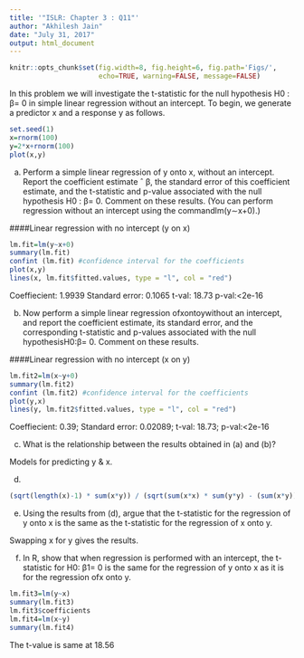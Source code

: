 ```yaml
---
title: '"ISLR: Chapter 3 : Q11"'
author: "Akhilesh Jain"
date: "July 31, 2017"
output: html_document
---
```


```r
knitr::opts_chunk$set(fig.width=8, fig.height=6, fig.path='Figs/',
                      echo=TRUE, warning=FALSE, message=FALSE)
```

In this problem we will investigate the t-statistic for the null hypothesis H0 : β= 0 in simple linear regression without an intercept. To begin, we generate a predictor x and a response y as follows.

```r
set.seed(1)
x=rnorm(100)
y=2*x+rnorm(100)
plot(x,y)
```

(a) Perform a simple linear regression of y onto x, without an intercept. Report the coefficient estimate
ˆ β, the standard error of this coefficient estimate, and the t-statistic and p-value associated with the null hypothesis H0 : β= 0. Comment on these results. (You can perform regression without an intercept using the commandlm(y∼x+0).)

####Linear regression with no intercept (y on x)

```r
lm.fit=lm(y~x+0)
summary(lm.fit)
confint (lm.fit) #confidence interval for the coefficients
plot(x,y)
lines(x, lm.fit$fitted.values, type = "l", col = "red")
```

Coeffiecient: 1.9939
Standard error: 0.1065
t-val: 18.73
p-val:<2e-16

b) Now perform a simple linear regression ofxontoywithout an intercept, and report the coefficient estimate, its standard error, and the corresponding t-statistic and p-values associated with
the null hypothesisH0:β= 0. Comment on these results.

####Linear regression with no intercept (x on y)

```r
lm.fit2=lm(x~y+0)
summary(lm.fit2)
confint (lm.fit2) #confidence interval for the coefficients
plot(y,x)
lines(y, lm.fit2$fitted.values, type = "l", col = "red")
```

Coeffiecient: 0.39; Standard error: 0.02089; t-val: 18.73; p-val:<2e-16

(c) What is the relationship between the results obtained in (a) and (b)?

Models for predicting y & x. 

(d)

```r
(sqrt(length(x)-1) * sum(x*y)) / (sqrt(sum(x*x) * sum(y*y) - (sum(x*y))^2))
```

(e) Using the results from (d), argue that the t-statistic for the regression of y onto x is the same as the t-statistic for the regression of x onto y.

Swapping x for y gives the results. 

(f) In R, show that when regression is performed with an intercept, the t-statistic for H0: β1= 0 is the same for the regression of y onto x as it is for the regression ofx onto y.

```r
lm.fit3=lm(y~x)
summary(lm.fit3)
lm.fit3$coefficients
lm.fit4=lm(x~y)
summary(lm.fit4)
```
The t-value is same at 18.56

